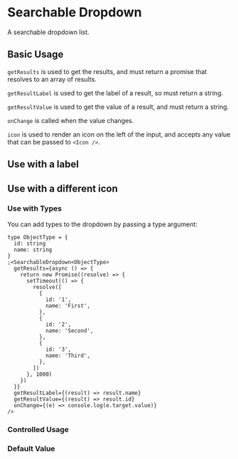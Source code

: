 
<Meta of={SearchableDropdownStories} />

# Searchable Dropdown

A searchable dropdown list.

<ArgsTable of={SearchableDropdown} />

## Basic Usage

<Canvas>
  <Story of={SearchableDropdownStories.BasicUsage} />
</Canvas>

`getResults` is used to get the results, and must return a promise that resolves to an array of results.

`getResultLabel` is used to get the label of a result, so must return a string.

`getResultValue` is used to get the value of a result, and must return a string.

`onChange` is called when the value changes.

`icon` is used to render an icon on the left of the input, and accepts any value that can be passed to `<Icon />`.

## Use with a label

<Canvas>
  <Story of={SearchableDropdownStories.UseWithALabel} />
</Canvas>

## Use with a different icon

<Canvas>
  <Story of={SearchableDropdownStories.UseWithAnIcon} />
</Canvas>

### Use with Types

You can add types to the dropdown by passing a type argument:

```tsx
type ObjectType = {
  id: string
  name: string
}
;<SearchableDropdown<ObjectType>
  getResults={async () => {
    return new Promise((resolve) => {
      setTimeout(() => {
        resolve([
          {
            id: '1',
            name: 'First',
          },
          {
            id: '2',
            name: 'Second',
          },
          {
            id: '3',
            name: 'Third',
          },
        ])
      }, 1000)
    })
  }}
  getResultLabel={(result) => result.name}
  getResultValue={(result) => result.id}
  onChange={(e) => console.log(e.target.value)}
/>
```

### Controlled Usage

<ArgsTable of={ControlledSearchableDropdown} />

<Canvas>
  <Story of={SearchableDropdownStories.ControlledUsage} />
</Canvas>

### Default Value

<Canvas>
  <Story of={SearchableDropdownStories.DefaultValue} />
</Canvas>

<RenderHtmlMarkup component="SearchableDropdown" story="Controlled Usage" />
